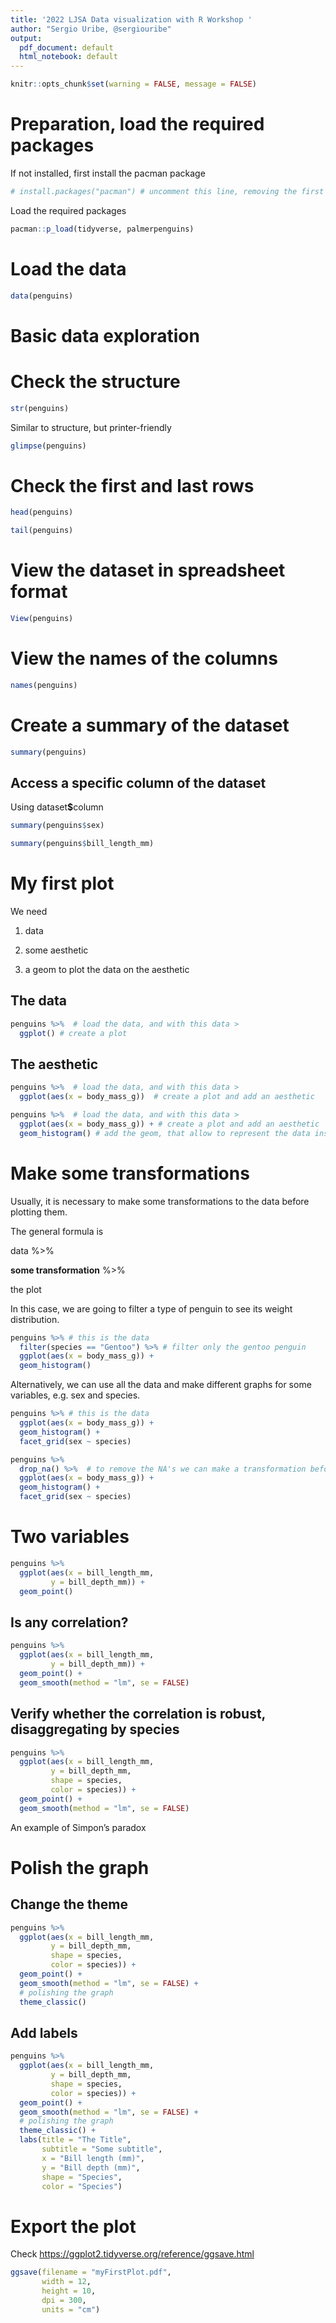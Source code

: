 ```yaml
---
title: '2022 LJSA Data visualization with R Workshop '
author: "Sergio Uribe, @sergiouribe"
output:
  pdf_document: default
  html_notebook: default
---
```


```r
knitr::opts_chunk$set(warning = FALSE, message = FALSE) 
```

# Preparation, load the required packages

If not installed, first install the pacman package

```r
# install.packages("pacman") # uncomment this line, removing the first #
```

Load the required packages

```r
pacman::p_load(tidyverse, palmerpenguins)
```

# Load the data

```r
data(penguins)
```

# Basic data exploration

# Check the structure

```r
str(penguins)
```

Similar to structure, but printer-friendly

```r
glimpse(penguins)
```

# Check the first and last rows

```r
head(penguins)
```

```r
tail(penguins)
```

# View the dataset in spreadsheet format

```r
View(penguins)
```

# View the names of the columns

```r
names(penguins)
```

# Create a summary of the dataset

```r
summary(penguins)
```

## Access a specific column of the dataset

Using dataset**\$**column

```r
summary(penguins$sex)
```

```r
summary(penguins$bill_length_mm)
```

# My first plot

We need

1.  data

2.  some aesthetic

3.  a geom to plot the data on the aesthetic

## The data

```r
penguins %>%  # load the data, and with this data >
  ggplot() # create a plot
```

## The aesthetic

```r
penguins %>%  # load the data, and with this data >
  ggplot(aes(x = body_mass_g))  # create a plot and add an aesthetic
```

```r
penguins %>%  # load the data, and with this data >
  ggplot(aes(x = body_mass_g)) + # create a plot and add an aesthetic
  geom_histogram() # add the geom, that allow to represent the data inside the aesthetic with some specified geometry
```

# Make some transformations

Usually, it is necessary to make some transformations to the data before plotting them.

The general formula is

data %\>%

**some transformation** %\>%

the plot

In this case, we are going to filter a type of penguin to see its weight distribution.

```r
penguins %>% # this is the data
  filter(species == "Gentoo") %>% # filter only the gentoo penguin
  ggplot(aes(x = body_mass_g)) +
  geom_histogram()
```

Alternatively, we can use all the data and make different graphs for some variables, e.g. sex and species.

```r
penguins %>% # this is the data
  ggplot(aes(x = body_mass_g)) +
  geom_histogram() +
  facet_grid(sex ~ species)
```

```r
penguins %>% 
  drop_na() %>%  # to remove the NA's we can make a transformation before plotting
  ggplot(aes(x = body_mass_g)) +
  geom_histogram() +
  facet_grid(sex ~ species)
```

# Two variables

```r
penguins %>% 
  ggplot(aes(x = bill_length_mm, 
         y = bill_depth_mm)) +
  geom_point()
```

## Is any correlation?

```r
penguins %>% 
  ggplot(aes(x = bill_length_mm, 
         y = bill_depth_mm)) +
  geom_point() +
  geom_smooth(method = "lm", se = FALSE)
```

## Verify whether the correlation is robust, disaggregating by species

```r
penguins %>% 
  ggplot(aes(x = bill_length_mm, 
         y = bill_depth_mm, 
         shape = species, 
         color = species)) +
  geom_point() +
  geom_smooth(method = "lm", se = FALSE)
```

An example of Simpon's paradox

# Polish the graph

## Change the theme

```r
penguins %>% 
  ggplot(aes(x = bill_length_mm, 
         y = bill_depth_mm, 
         shape = species, 
         color = species)) +
  geom_point() +
  geom_smooth(method = "lm", se = FALSE) +
  # polishing the graph
  theme_classic()
```

## Add labels

```r
penguins %>% 
  ggplot(aes(x = bill_length_mm, 
         y = bill_depth_mm, 
         shape = species, 
         color = species)) +
  geom_point() +
  geom_smooth(method = "lm", se = FALSE) +
  # polishing the graph
  theme_classic() +
  labs(title = "The Title", 
       subtitle = "Some subtitle", 
       x = "Bill length (mm)", 
       y = "Bill depth (mm)", 
       shape = "Species", 
       color = "Species")
```

# Export the plot

Check <https://ggplot2.tidyverse.org/reference/ggsave.html>

```r
ggsave(filename = "myFirstPlot.pdf", 
       width = 12, 
       height = 10, 
       dpi = 300, 
       units = "cm")
```
